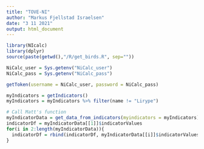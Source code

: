 ```yaml
---
title: "TOVE-NI"
author: "Markus Fjellstad Israelsen"
date: "3 11 2021"
output: html_document
---
```


```r
library(NIcalc)
library(dplyr)
source(paste(getwd(),"/R/get_birds.R", sep=""))

NiCalc_user = Sys.getenv("NiCalc_user")
NiCalc_pass = Sys.getenv("NiCalc_pass")

getToken(username = NiCalc_user, password = NiCalc_pass)

myIndicators = getIndicators()
myIndicators = myIndicators %>% filter(name != "Lirype")

# Call Matt's function
myIndicatorData = get_data_from_indicators(myindicators = myIndicators)
indicatorDf = myIndicatorData[[1]]$indicatorValues
for(i in 2:length(myIndicatorData)){
  indicatorDf = rbind(indicatorDf, myIndicatorData[[i]]$indicatorValues)
}


```

